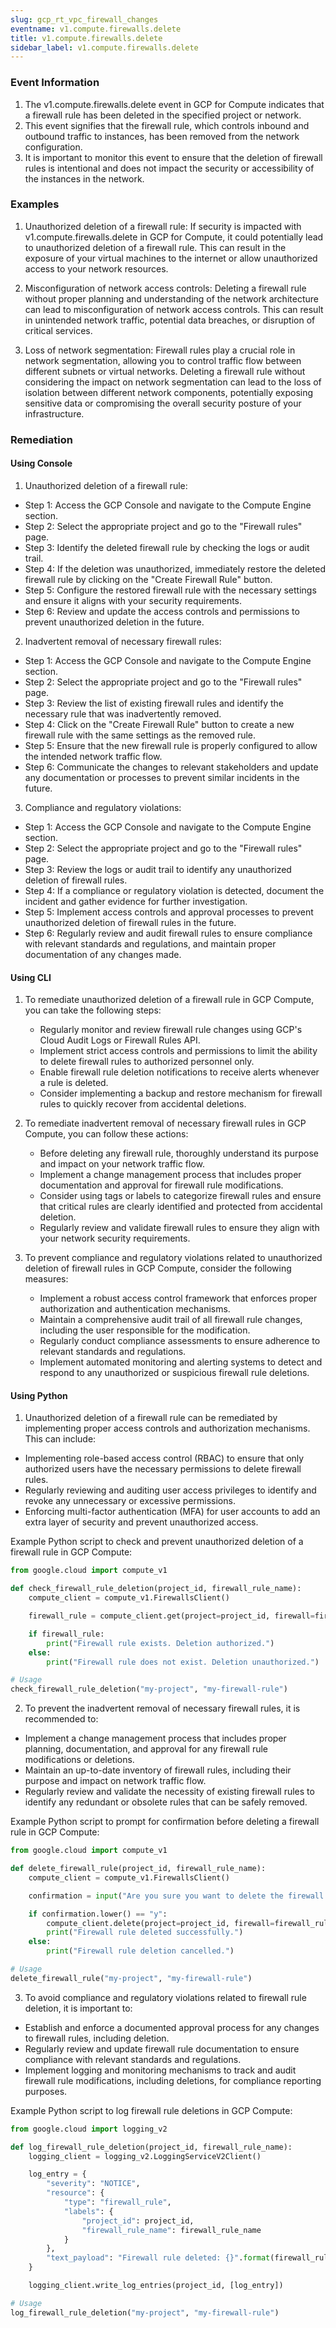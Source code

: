 ```yaml
--- 
slug: gcp_rt_vpc_firewall_changes
eventname: v1.compute.firewalls.delete
title: v1.compute.firewalls.delete
sidebar_label: v1.compute.firewalls.delete
---
```

                       
### Event Information

1. The v1.compute.firewalls.delete event in GCP for Compute indicates that a firewall rule has been deleted in the specified project or network.
2. This event signifies that the firewall rule, which controls inbound and outbound traffic to instances, has been removed from the network configuration.
3. It is important to monitor this event to ensure that the deletion of firewall rules is intentional and does not impact the security or accessibility of the instances in the network.


### Examples

1. Unauthorized deletion of a firewall rule: If security is impacted with v1.compute.firewalls.delete in GCP for Compute, it could potentially lead to unauthorized deletion of a firewall rule. This can result in the exposure of your virtual machines to the internet or allow unauthorized access to your network resources.

2. Misconfiguration of network access controls: Deleting a firewall rule without proper planning and understanding of the network architecture can lead to misconfiguration of network access controls. This can result in unintended network traffic, potential data breaches, or disruption of critical services.

3. Loss of network segmentation: Firewall rules play a crucial role in network segmentation, allowing you to control traffic flow between different subnets or virtual networks. Deleting a firewall rule without considering the impact on network segmentation can lead to the loss of isolation between different network components, potentially exposing sensitive data or compromising the overall security posture of your infrastructure.

### Remediation

#### Using Console

1. Unauthorized deletion of a firewall rule:
- Step 1: Access the GCP Console and navigate to the Compute Engine section.
- Step 2: Select the appropriate project and go to the "Firewall rules" page.
- Step 3: Identify the deleted firewall rule by checking the logs or audit trail.
- Step 4: If the deletion was unauthorized, immediately restore the deleted firewall rule by clicking on the "Create Firewall Rule" button.
- Step 5: Configure the restored firewall rule with the necessary settings and ensure it aligns with your security requirements.
- Step 6: Review and update the access controls and permissions to prevent unauthorized deletion in the future.

2. Inadvertent removal of necessary firewall rules:
- Step 1: Access the GCP Console and navigate to the Compute Engine section.
- Step 2: Select the appropriate project and go to the "Firewall rules" page.
- Step 3: Review the list of existing firewall rules and identify the necessary rule that was inadvertently removed.
- Step 4: Click on the "Create Firewall Rule" button to create a new firewall rule with the same settings as the removed rule.
- Step 5: Ensure that the new firewall rule is properly configured to allow the intended network traffic flow.
- Step 6: Communicate the changes to relevant stakeholders and update any documentation or processes to prevent similar incidents in the future.

3. Compliance and regulatory violations:
- Step 1: Access the GCP Console and navigate to the Compute Engine section.
- Step 2: Select the appropriate project and go to the "Firewall rules" page.
- Step 3: Review the logs or audit trail to identify any unauthorized deletion of firewall rules.
- Step 4: If a compliance or regulatory violation is detected, document the incident and gather evidence for further investigation.
- Step 5: Implement access controls and approval processes to prevent unauthorized deletion of firewall rules in the future.
- Step 6: Regularly review and audit firewall rules to ensure compliance with relevant standards and regulations, and maintain proper documentation of any changes made.

#### Using CLI

1. To remediate unauthorized deletion of a firewall rule in GCP Compute, you can take the following steps:
   - Regularly monitor and review firewall rule changes using GCP's Cloud Audit Logs or Firewall Rules API.
   - Implement strict access controls and permissions to limit the ability to delete firewall rules to authorized personnel only.
   - Enable firewall rule deletion notifications to receive alerts whenever a rule is deleted.
   - Consider implementing a backup and restore mechanism for firewall rules to quickly recover from accidental deletions.

2. To remediate inadvertent removal of necessary firewall rules in GCP Compute, you can follow these actions:
   - Before deleting any firewall rule, thoroughly understand its purpose and impact on your network traffic flow.
   - Implement a change management process that includes proper documentation and approval for firewall rule modifications.
   - Consider using tags or labels to categorize firewall rules and ensure that critical rules are clearly identified and protected from accidental deletion.
   - Regularly review and validate firewall rules to ensure they align with your network security requirements.

3. To prevent compliance and regulatory violations related to unauthorized deletion of firewall rules in GCP Compute, consider the following measures:
   - Implement a robust access control framework that enforces proper authorization and authentication mechanisms.
   - Maintain a comprehensive audit trail of all firewall rule changes, including the user responsible for the modification.
   - Regularly conduct compliance assessments to ensure adherence to relevant standards and regulations.
   - Implement automated monitoring and alerting systems to detect and respond to any unauthorized or suspicious firewall rule deletions.

#### Using Python

1. Unauthorized deletion of a firewall rule can be remediated by implementing proper access controls and authorization mechanisms. This can include:

- Implementing role-based access control (RBAC) to ensure that only authorized users have the necessary permissions to delete firewall rules.
- Regularly reviewing and auditing user access privileges to identify and revoke any unnecessary or excessive permissions.
- Enforcing multi-factor authentication (MFA) for user accounts to add an extra layer of security and prevent unauthorized access.

Example Python script to check and prevent unauthorized deletion of a firewall rule in GCP Compute:

```python
from google.cloud import compute_v1

def check_firewall_rule_deletion(project_id, firewall_rule_name):
    compute_client = compute_v1.FirewallsClient()

    firewall_rule = compute_client.get(project=project_id, firewall=firewall_rule_name)

    if firewall_rule:
        print("Firewall rule exists. Deletion authorized.")
    else:
        print("Firewall rule does not exist. Deletion unauthorized.")

# Usage
check_firewall_rule_deletion("my-project", "my-firewall-rule")
```

2. To prevent the inadvertent removal of necessary firewall rules, it is recommended to:

- Implement a change management process that includes proper planning, documentation, and approval for any firewall rule modifications or deletions.
- Maintain an up-to-date inventory of firewall rules, including their purpose and impact on network traffic flow.
- Regularly review and validate the necessity of existing firewall rules to identify any redundant or obsolete rules that can be safely removed.

Example Python script to prompt for confirmation before deleting a firewall rule in GCP Compute:

```python
from google.cloud import compute_v1

def delete_firewall_rule(project_id, firewall_rule_name):
    compute_client = compute_v1.FirewallsClient()

    confirmation = input("Are you sure you want to delete the firewall rule? (y/n): ")

    if confirmation.lower() == "y":
        compute_client.delete(project=project_id, firewall=firewall_rule_name)
        print("Firewall rule deleted successfully.")
    else:
        print("Firewall rule deletion cancelled.")

# Usage
delete_firewall_rule("my-project", "my-firewall-rule")
```

3. To avoid compliance and regulatory violations related to firewall rule deletion, it is important to:

- Establish and enforce a documented approval process for any changes to firewall rules, including deletion.
- Regularly review and update firewall rule documentation to ensure compliance with relevant standards and regulations.
- Implement logging and monitoring mechanisms to track and audit firewall rule modifications, including deletions, for compliance reporting purposes.

Example Python script to log firewall rule deletions in GCP Compute:

```python
from google.cloud import logging_v2

def log_firewall_rule_deletion(project_id, firewall_rule_name):
    logging_client = logging_v2.LoggingServiceV2Client()

    log_entry = {
        "severity": "NOTICE",
        "resource": {
            "type": "firewall_rule",
            "labels": {
                "project_id": project_id,
                "firewall_rule_name": firewall_rule_name
            }
        },
        "text_payload": "Firewall rule deleted: {}".format(firewall_rule_name)
    }

    logging_client.write_log_entries(project_id, [log_entry])

# Usage
log_firewall_rule_deletion("my-project", "my-firewall-rule")
```


 